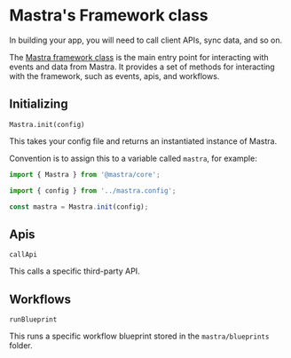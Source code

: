 # Mastra's Framework class

In building your app, you will need to call client APIs, sync data, and so on.

The [Mastra framework class](https://github.com/mastra-ai/mastra/blob/main/packages/core/src/framework.ts) is the main entry point for interacting with events and data from Mastra. It provides a set of methods for interacting with the framework, such as events, apis, and workflows.

## Initializing

`Mastra.init(config)`

This takes your config file and returns an instantiated instance of Mastra.

Convention is to assign this to a variable called `mastra`, for example:

```ts
import { Mastra } from '@mastra/core';

import { config } from '../mastra.config';

const mastra = Mastra.init(config);
```

## Apis

`callApi`

This calls a specific third-party API.

## Workflows

`runBlueprint`

This runs a specific workflow blueprint stored in the `mastra/blueprints` folder.
